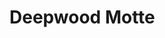 
# Deepwood Motte
<ProjectDetails
  floatRight
  region="North"
  house="House Glover"
  type="Castle"
  status="Completed"
  warp="/warp deepwoodmotte"
  projectLead="starcat98, JustCallMeJack"
  dateStarted="2013-12-30T08:00:00+00:00"
  dateCompleted="2013-12-30T08:00:00+00:00"
/>
